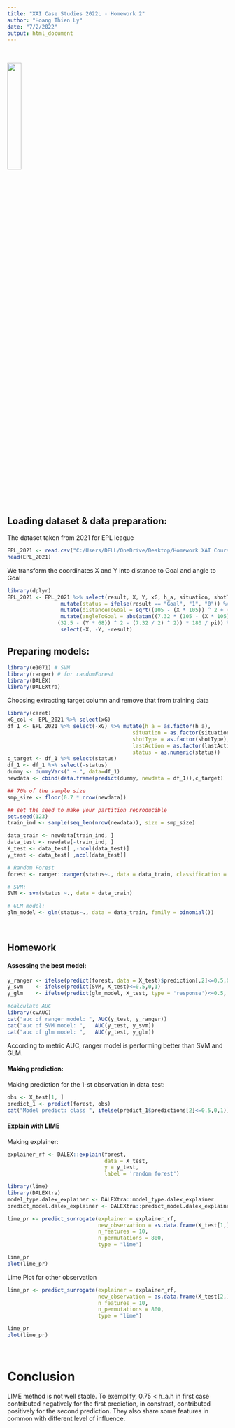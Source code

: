 ---
title: "XAI Case Studies 2022L - Homework 2"
author: "Hoang Thien Ly"
date: "7/2/2022"
output: html_document
---

<br>

![](https://i.pinimg.com/736x/9b/ce/b8/9bceb8d6b026d592bb976c01add2ec04.jpg){width=25%}

<br>


## Loading dataset & data preparation:


The dataset taken from 2021 for EPL league

```{r, load_data, message=FALSE}
EPL_2021 <- read.csv("C:/Users/DELL/OneDrive/Desktop/Homework XAI Course/EPL_2021.csv")
head(EPL_2021)
```



We transform the coordinates X and Y into distance to Goal and angle to Goal
```{r, transform_data, message=FALSE}
library(dplyr)
EPL_2021 <- EPL_2021 %>% select(result, X, Y, xG, h_a, situation, shotType, home_goals, away_goals, lastAction) %>%
                 mutate(status = ifelse(result == "Goal", "1", "0")) %>%
                 mutate(distanceToGoal = sqrt((105 - (X * 105)) ^ 2 + (32.5 - (Y * 68)) ^ 2)) %>%
                 mutate(angleToGoal = abs(atan((7.32 * (105 - (X * 105))) / ((105 - (X * 105))^2 + 
                (32.5 - (Y * 68)) ^ 2 - (7.32 / 2) ^ 2)) * 180 / pi)) %>%
                 select(-X, -Y, -result)
```




## Preparing models:
```{r, import libraries , message=FALSE}
library(e1071) # SVM
library(ranger) # for randomForest
library(DALEX)
library(DALEXtra)
```

Choosing extracting target column and remove that from training data

```{r, train_model, message = FALSE}
library(caret)
xG_col <- EPL_2021 %>% select(xG)
df_1 <- EPL_2021 %>% select(-xG) %>% mutate(h_a = as.factor(h_a),
                                        situation = as.factor(situation),
                                        shotType = as.factor(shotType),
                                        lastAction = as.factor(lastAction),
                                        status = as.numeric(status))
c_target <- df_1 %>% select(status)
df_1 <- df_1 %>% select(-status)
dummy <- dummyVars(" ~.", data=df_1)
newdata <- cbind(data.frame(predict(dummy, newdata = df_1)),c_target)
```

```{r, split_data, message = FALSE}
## 70% of the sample size
smp_size <- floor(0.7 * nrow(newdata))

## set the seed to make your partition reproducible
set.seed(123)
train_ind <- sample(seq_len(nrow(newdata)), size = smp_size)

data_train <- newdata[train_ind, ]
data_test <- newdata[-train_ind, ]
X_test <- data_test[ ,-ncol(data_test)]
y_test <- data_test[ ,ncol(data_test)]
```


```{r, creating_models, message = FALSE, warning = FALSE}
# Random Forest
forest <- ranger::ranger(status~., data = data_train, classification = TRUE, probability = TRUE)

# SVM:
SVM <- svm(status ~., data = data_train)

# GLM model:
glm_model <- glm(status~., data = data_train, family = binomial())
```

<br>





## Homework

#### Assessing the best model:
```{r, model_selection, message=FALSE, warning = FALSE}
y_ranger <- ifelse(predict(forest, data = X_test)$prediction[,2]<=0.5,0,1)
y_svm    <- ifelse(predict(SVM, X_test)<=0.5,0,1)
y_glm    <- ifelse(predict(glm_model, X_test, type = 'response')<=0.5, 0, 1)

#calculate AUC
library(cvAUC)
cat("auc of ranger model: ", AUC(y_test, y_ranger))
cat("auc of SVM model: ",   AUC(y_test, y_svm))
cat("auc of glm model: ",   AUC(y_test, y_glm))
```

According to metric AUC, ranger model is performing better than SVM and GLM.


#### Making prediction:
Making prediction for the 1-st observation in data_test:
```{r prediction12}
obs <- X_test[1, ]
predict_1 <- predict(forest, obs)
cat("Model predict: class ", ifelse(predict_1$predictions[2]<=0.5,0,1))
```




#### Explain with LIME


Making explainer:
```{r}
explainer_rf <- DALEX::explain(forest,
                               data = X_test,
                               y = y_test,
                               label = 'random forest')
```

```{r, lime, message=FALSE, warning=FALSE}
library(lime)
library(DALEXtra)
model_type.dalex_explainer <- DALEXtra::model_type.dalex_explainer
predict_model.dalex_explainer <- DALEXtra::predict_model.dalex_explainer

lime_pr <- predict_surrogate(explainer = explainer_rf, 
                             new_observation = as.data.frame(X_test[1,]), 
                             n_features = 10, 
                             n_permutations = 800,
                             type = "lime")

lime_pr
plot(lime_pr)
```



Lime Plot for other observation
```{r, message = FALSE, warning = FALSE}
lime_pr <- predict_surrogate(explainer = explainer_rf, 
                             new_observation = as.data.frame(X_test[2,]), 
                             n_features = 10, 
                             n_permutations = 800,
                             type = "lime")

lime_pr
plot(lime_pr)
```
<br>

# Conclusion
LIME method is not well stable. To exemplify, 0.75 < h_a.h in first case contributed negatively for the first prediction, in constrast, contributed positively for the second prediction. They also share some features in common with different level of influence. 
